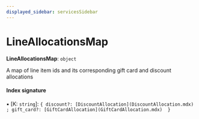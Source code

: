 ```yaml
---
displayed_sidebar: servicesSidebar
---
```



# LineAllocationsMap

 **LineAllocationsMap**: `object`

A map of line item ids and its corresponding gift card and discount
allocations

#### Index signature

▪ [K: `string`]: ``{ discount?: [DiscountAllocation](DiscountAllocation.mdx) ; gift_card?: [GiftCardAllocation](GiftCardAllocation.mdx)  }``
